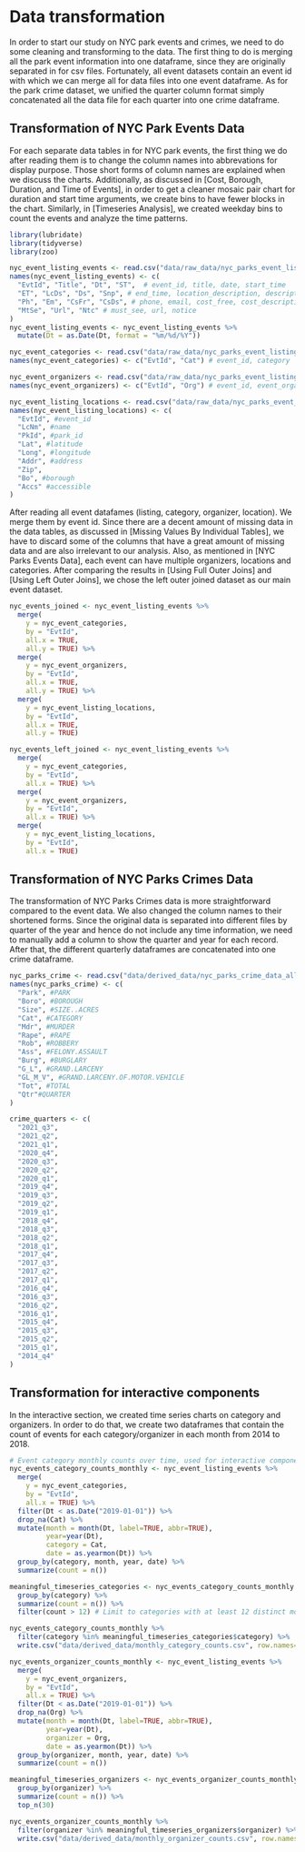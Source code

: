 # Data transformation

In order to start our study on NYC park events and crimes, we need to do some cleaning and transforming to the data. The first thing to do is merging all the park event information into one dataframe, since they are originally separated in for csv files. Fortunately, all event datasets contain an event id with which we can merge all for data files into one event dataframe. As for the park crime dataset, we unified the quarter column format simply concatenated all the data file for each quarter into one crime dataframe. 

## Transformation of NYC Park Events Data
For each separate data tables in for NYC park events, the first thing we do after reading them is to change the column names into abbrevations for display purpose. Those short forms of column names are explained when we discuss the charts. Additionally, as discussed in [Cost, Borough, Duration, and Time of Events], in order to get a cleaner mosaic pair chart for duration and start time arguments, we create bins to have fewer blocks in the chart. Similarly, in [Timeseries Analysis], we created weekday bins to count the events and analyze the time patterns. 
```r
library(lubridate)
library(tidyverse)
library(zoo)

nyc_event_listing_events <- read.csv("data/raw_data/nyc_parks_event_listing_events.csv", na.strings = "")
names(nyc_event_listing_events) <- c(
  "EvtId", "Title", "Dt", "ST",  # event_id, title, date, start_time
  "ET", "LcDs", "Ds", "Snp", # end_time, location_description, description, snippet
  "Ph", "Em", "CsFr", "CsDs", # phone, email, cost_free, cost_description
  "MtSe", "Url", "Ntc" # must_see, url, notice
)
nyc_event_listing_events <- nyc_event_listing_events %>%
  mutate(Dt = as.Date(Dt, format = "%m/%d/%Y"))

nyc_event_categories <- read.csv("data/raw_data/nyc_parks_event_listing_categories.csv", na.strings = "")
names(nyc_event_categories) <- c("EvtId", "Cat") # event_id, category

nyc_event_organizers <- read.csv("data/raw_data/nyc_parks_event_listing_organizers.csv", na.strings = "")
names(nyc_event_organizers) <- c("EvtId", "Org") # event_id, event_organizer

nyc_event_listing_locations <- read.csv("data/raw_data/nyc_parks_event_listing_locations.csv", na.strings = "")
names(nyc_event_listing_locations) <- c(
  "EvtId", #event_id
  "LcNm", #name
  "PkId", #park_id
  "Lat", #latitude
  "Long", #longitude
  "Addr", #address
  "Zip",
  "Bo", #borough
  "Accs" #accessible
)
```

After reading all event datafames (listing, category, organizer, location). We merge them by event id. Since there are a decent amount of missing data in the data tables, as discussed in [Missing Values By Individual Tables], we have to discard some of the columns that have a great amount of missing data and are also irrelevant to our analysis. Also, as mentioned in [NYC Parks Events Data], each event can have multiple organizers, locations and categories. After comparing the results in [Using Full Outer Joins] and [Using Left Outer Joins], we chose the left outer joined dataset as our main event dataset.
```r
nyc_events_joined <- nyc_event_listing_events %>%
  merge(
    y = nyc_event_categories,
    by = "EvtId",
    all.x = TRUE,
    all.y = TRUE) %>%
  merge(
    y = nyc_event_organizers,
    by = "EvtId",
    all.x = TRUE,
    all.y = TRUE) %>%
  merge(
    y = nyc_event_listing_locations,
    by = "EvtId",
    all.x = TRUE,
    all.y = TRUE)

nyc_events_left_joined <- nyc_event_listing_events %>%
  merge(
    y = nyc_event_categories, 
    by = "EvtId", 
    all.x = TRUE) %>%
  merge(
    y = nyc_event_organizers, 
    by = "EvtId", 
    all.x = TRUE) %>%
  merge(
    y = nyc_event_listing_locations, 
    by = "EvtId", 
    all.x = TRUE)
```

## Transformation of NYC Parks Crimes Data
The transformation of NYC Parks Crimes data is more straightforward compared to the event data. We also changed the column names to their shortened forms. Since the original data is separated into different files by quarter of the year and hence do not include any time information, we need to manually add a column to show the quarter and year for each record. After that, the different quarterly dataframes are concatenated into one crime dataframe.  
```r
nyc_parks_crime <- read.csv("data/derived_data/nyc_parks_crime_data_all.csv", na.strings = "")
names(nyc_parks_crime) <- c(
  "Park", #PARK
  "Boro", #BOROUGH
  "Size", #SIZE..ACRES
  "Cat", #CATEGORY
  "Mdr", #MURDER
  "Rape", #RAPE
  "Rob", #ROBBERY
  "Ass", #FELONY.ASSAULT
  "Burg", #BURGLARY
  "G_L", #GRAND.LARCENY
  "GL_M_V", #GRAND.LARCENY.OF.MOTOR.VEHICLE
  "Tot", #TOTAL
  "Qtr"#QUARTER
)

crime_quarters <- c(
  "2021_q3",
  "2021_q2",
  "2021_q1",
  "2020_q4",
  "2020_q3",
  "2020_q2",
  "2020_q1",
  "2019_q4",
  "2019_q3",
  "2019_q2",
  "2019_q1",
  "2018_q4",
  "2018_q3",
  "2018_q2",
  "2018_q1",
  "2017_q4",
  "2017_q3",
  "2017_q2",
  "2017_q1",
  "2016_q4",
  "2016_q3",
  "2016_q2",
  "2016_q1",
  "2015_q4",
  "2015_q3",
  "2015_q2",
  "2015_q1",
  "2014_q4"
)
```



## Transformation for interactive components
In the interactive section, we created time series charts on category and organizers. In order to do that, we create two dataframes that contain the count of events for each category/organizer in each month from 2014 to 2018.
```r
# Event category monthly counts over time, used for interactive component
nyc_events_category_counts_monthly <- nyc_event_listing_events %>%
  merge(
    y = nyc_event_categories,
    by = "EvtId",
    all.x = TRUE) %>%
  filter(Dt < as.Date("2019-01-01")) %>%
  drop_na(Cat) %>%
  mutate(month = month(Dt, label=TRUE, abbr=TRUE), 
         year=year(Dt), 
         category = Cat, 
         date = as.yearmon(Dt)) %>%
  group_by(category, month, year, date) %>%
  summarize(count = n()) 

meaningful_timeseries_categories <- nyc_events_category_counts_monthly %>%
  group_by(category) %>%
  summarize(count = n()) %>%
  filter(count > 12) # Limit to categories with at least 12 distinct months of active event listings

nyc_events_category_counts_monthly %>%
  filter(category %in% meaningful_timeseries_categories$category) %>%
  write.csv("data/derived_data/monthly_category_counts.csv", row.names=FALSE)
```
```r
nyc_events_organizer_counts_monthly <- nyc_event_listing_events %>%
  merge(
    y = nyc_event_organizers,
    by = "EvtId",
    all.x = TRUE) %>%
  filter(Dt < as.Date("2019-01-01")) %>%
  drop_na(Org) %>%
  mutate(month = month(Dt, label=TRUE, abbr=TRUE), 
         year=year(Dt), 
         organizer = Org, 
         date = as.yearmon(Dt)) %>%
  group_by(organizer, month, year, date) %>%
  summarize(count = n()) 

meaningful_timeseries_organizers <- nyc_events_organizer_counts_monthly %>%
  group_by(organizer) %>%
  summarize(count = n()) %>%
  top_n(30) 

nyc_events_organizer_counts_monthly %>%
  filter(organizer %in% meaningful_timeseries_organizers$organizer) %>%
  write.csv("data/derived_data/monthly_organizer_counts.csv", row.names=FALSE)
```
